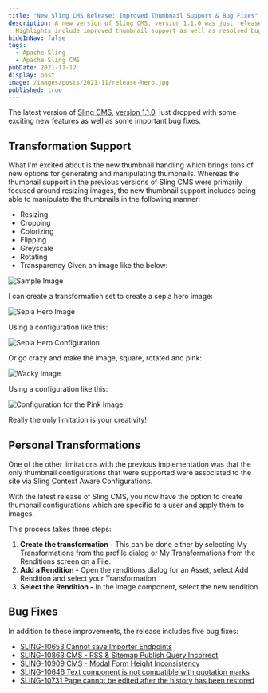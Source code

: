 ```yaml
---
title: "New Sling CMS Release: Improved Thumbnail Support & Bug Fixes"
description: A new version of Sling CMS, version 1.1.0 was just released.
  Highlights include improved thumbnail support as well as resolved bugs.
hideInNav: false
tags:
  - Apache Sling
  - Apache Sling CMS
pubDate: 2021-11-12
display: post
image: /images/posts/2021-11/release-hero.jpg
published: true
---
```


The latest version of [Sling CMS](https://github.com/apache/sling-org-apache-sling-app-cms), [version 1.1.0](https://github.com/apache/sling-org-apache-sling-app-cms/releases/tag/org.apache.sling.cms-1.1.0), just dropped with some exciting new features as well as some important bug fixes. 

  
## Transformation Support

  
 What I'm excited about is the new thumbnail handling which brings tons of new options for generating and manipulating thumbnails. Whereas the thumbnail support in the previous versions of Sling CMS were primarily focused around resizing images, the new thumbnail support includes being able to manipulate the thumbnails in the following manner:

* Resizing
* Cropping
* Colorizing
* Flipping
* Greyscale
* Rotating
* Transparency
Given an image like the below:  
  

![Sample Image](/images/posts/2021-11/sample-image.jpg)

  
I can create a transformation set to create a sepia hero image:  

![Sepia Hero Image](/images/posts/2021-11/sample-image.jpg)

  
Using a configuration like this:

![Sepia Hero Configuration](/images/posts/2021-11/Sepia-Hero-Transformation-Config.png)

  
Or go crazy and make the image, square, rotated and pink:

![Wacky Image](/images/posts/2021-11/sample-image.jpg)

  
Using a configuration like this:

![Configuration for the Pink Image](/images/posts/2021-11/Pink-Rotated-Transformation-Config.png)

  

Really the only limitation is your creativity!

  
## Personal Transformations

  
 One of the other limitations with the previous implementation was that the only thumbnail configurations that were supported were associated to the site via Sling Context Aware Configurations.   

With the latest release of Sling CMS, you now have the option to create thumbnail configurations which are specific to a user and apply them to images.   

This process takes three steps:

1. **Create the transformation -** This can be done either by selecting My Transformations from the profile dialog or My Transformations from the Renditions screen on a File.
2. **Add a Rendition -** Open the renditions dialog for an Asset, select Add Rendition and select your Transformation
3. **Select the Rendition -** In the image component, select the new rendition
  
## Bug Fixes  

  
In addition to these improvements, the release includes five bug fixes:

* [SLING-10653 Cannot save Importer Endpoints](https://issues.apache.org/jira/browse/SLING-10653)
* [SLING-10863 CMS - RSS & Sitemap Publish Query Incorrect](https://issues.apache.org/jira/browse/SLING-10863)
* [SLING-10909 CMS - Modal Form Height Inconsistency](https://issues.apache.org/jira/browse/SLING-10909)
* [SLING-10646 Text component is not compatible with quotation marks](https://issues.apache.org/jira/browse/SLING-10646)
* [SLING-10731 Page cannot be edited after the history has been restored](https://issues.apache.org/jira/browse/SLING-10731)
  
